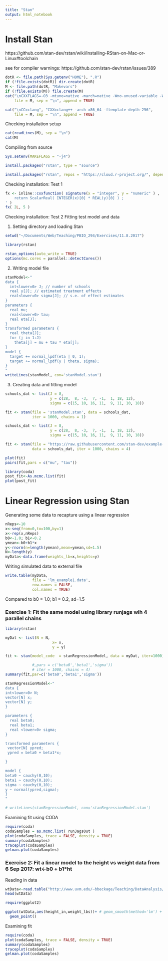 ```yaml
---
title: "Stan"
output: html_notebook
---
```


# Install Stan
https://github.com/stan-dev/rstan/wiki/Installing-RStan-on-Mac-or-Linux#toolchain

see for compiler warnings: https://github.com/stan-dev/rstan/issues/389

```r
dotR <- file.path(Sys.getenv("HOME"), ".R")
if (!file.exists(dotR)) dir.create(dotR)
M <- file.path(dotR, "Makevars")
if (!file.exists(M)) file.create(M)
cat("\nCXXFLAGS=-O3 -mtune=native -march=native -Wno-unused-variable -Wno-unused-function", 
    file = M, sep = "\n", append = TRUE)
```

```r
cat("\nCC=clang", "CXX=clang++ -arch x86_64 -ftemplate-depth-256", 
    file = M, sep = "\n", append = TRUE)
```

Checking installation setup
```r
cat(readLines(M), sep = "\n")
cat(M)
```

Compiling from source
```r
Sys.setenv(MAKEFLAGS = "-j4") 

install.packages("rstan", type = "source")

```


```r

install.packages("rstan", repos = "https://cloud.r-project.org/", dependencies=TRUE)

```

Checking installation: Test 1

```r
fx <- inline::cxxfunction( signature(x = "integer", y = "numeric" ) , '
	return ScalarReal( INTEGER(x)[0] * REAL(y)[0] ) ;
' )
fx( 2L, 5 )
```


Checking installation: Test 2
Fitting test model and data

1. Setting directory and loading Stan
```r
setwd("~/Documents/Web/Teaching/PBIO_294/Exercises/11.8.2017")

library(rstan)

rstan_options(auto_write = TRUE)
options(mc.cores = parallel::detectCores())

```

2. Writing model file

```r

stanModel<-"
data {
  int<lower=0> J; // number of schools 
  real y[J]; // estimated treatment effects
  real<lower=0> sigma[J]; // s.e. of effect estimates 
}
parameters {
  real mu; 
  real<lower=0> tau;
  real eta[J];
}
transformed parameters {
  real theta[J];
  for (j in 1:J)
    theta[j] = mu + tau * eta[j];
}
model {
  target += normal_lpdf(eta | 0, 1);
  target += normal_lpdf(y | theta, sigma);
}
"
writeLines(stanModel, con='stanModel.stan')
```

3. Creating data and fitting model
```r

schools_dat <- list(J = 8, 
                    y = c(28,  8, -3,  7, -1,  1, 18, 12),
                    sigma = c(15, 10, 16, 11,  9, 11, 10, 18))

fit <- stan(file = 'stanModel.stan', data = schools_dat, 
            iter = 1000, chains = 1)

```






```r
schools_dat <- list(J = 8, 
                    y = c(28,  8, -3,  7, -1,  1, 18, 12),
                    sigma = c(15, 10, 16, 11,  9, 11, 10, 18))

fit <- stan(file = "https://raw.githubusercontent.com/stan-dev/example-models/master/misc/eight_schools/eight_schools.stan", 
            data = schools_dat, iter = 1000, chains = 4)
```
```r
plot(fit)
pairs(fit,pars = c("mu", "tau"))
```

```r
library(coda)
post_fit<-As.mcmc.list(fit) 
plot(post_fit)
```

# Linear Regression using Stan

Generating some data to recapture using a linear regression

```r

nReps<-10
x<-seq(from=0,to=100,by=1)
x<-rep(x,nReps)
b0<-1.0; b1<-0.2
ymean<-b0+b1*x
y<-rnorm(n=length(ymean),mean=ymean,sd=1.5)
N<-length(y)
myData<-data.frame(weights_lb=x,heights=y)

```


Writing simulated data to external file
```r
write.table(myData,
            file = 'lm_example1.data',
            row.names = FALSE,
            col.names = TRUE)
```


Compared to b0 = 1.0; b1 = 0.2, sd=1.5

### Exercise 1:  Fit the same model using library runjags wih 4 parallel chains


```r
library(rstan)

myDat <- list(N = N, 
                     x= x,
                     y = y)

fit <- stan(model_code  = stanRegressionModel, data = myDat, iter=1000)

            #,pars = c('beta0','beta1','sigma'))
            # iter = 1000, chains = 4)
summary(fit,par=c('beta0','beta1','sigma'))
```



```r
stanRegressionModel<-"
data {
int<lower=0> N; 
vector[N] x; 
vector[N] y; 
}

parameters {
  real beta0;
  real beta1;
  real <lower=0> sigma;
}

transformed parameters {
 vector[N] ypred;
 ypred = beta0 + beta1*x;

}

model {
beta0 ~ cauchy(0,10); 
beta1 ~ cauchy(0,10);
sigma ~ cauchy(0,10);
y ~ normal(ypred,sigma);
}
"

# writeLines(stanRegressionModel, con='stanRegressionModel.stan')
```



Examining fit using CODA

```r
require(coda)
codaSamples = as.mcmc.list( runJagsOut )
plot(codaSamples, trace = FALSE, density = TRUE)
summary(codaSamples)
traceplot(codaSamples)
gelman.plot(codaSamples)

```








### Exercise 2:  Fit a linear model to the height vs weight data from 6 Sep 2017: wt<-b0 + b1*ht

Reading in data
```r
wtData<-read.table("http://www.uvm.edu/~bbeckage/Teaching/DataAnalysis/Data/wts.txt",header=TRUE)
head(wtData)

require(ggplot2)

ggplot(wtData,aes(height_in,weight_lbs))+ # geom_smooth(method='lm') +
  geom_point()

```

Examining fit

```r
require(coda)
plot(codaSamples, trace = FALSE, density = TRUE)
summary(codaSamples)
traceplot(codaSamples)
gelman.plot(codaSamples)
```


